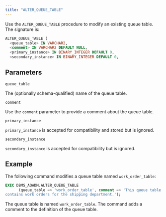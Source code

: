 ```yaml
---
title: "ALTER_QUEUE_TABLE"
---
```


Use the `ALTER_QUEUE_TABLE` procedure to modify an existing queue table. The signature is:

```sql
ALTER_QUEUE_TABLE (
  <queue_table> IN VARCHAR2,
  <comment> IN VARCHAR2 DEFAULT NULL,
  <primary_instance> IN BINARY_INTEGER DEFAULT 0,
  <secondary_instance> IN BINARY_INTEGER DEFAULT 0,
```

## Parameters

`queue_table`

 The (optionally schema-qualified) name of the queue table.

`comment`

 Use the `comment` parameter to provide a comment about the queue table.

`primary_instance`

 `primary_instance` is accepted for compatibility and stored but is ignored.

`secondary_instance`

 `secondary_instance` is accepted for compatibility but is ignored.

## Example

The following command modifies a queue table named `work_order_table`:

```sql
EXEC DBMS_AQADM.ALTER_QUEUE_TABLE
      (queue_table => 'work_order_table', comment => 'This queue table
contains work orders for the shipping department.');
```

The queue table is named `work_order_table`. The command adds a comment to the definition of the queue table.
